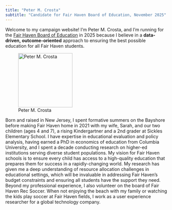 ```yaml
---
title: "Peter M. Crosta"
subtitle: "Candidate for Fair Haven Board of Education, November 2025"
---
```


Welcome to my campaign website! I'm Peter M. Crosta, and I'm running for the [Fair Haven Board of Education](https://www.fairhaven.edu/district/board_of_education) in 2025 because I believe in a **data-driven, outcome-oriented** approach to ensuring the best possible education for all Fair Haven students.

![Peter M. Crosta](files/pete2s.jpg){fig-alt="Peter Crosta" fig-align="left" width="169"}

Born and raised in New Jersey, I spent formative summers on the Bayshore before making Fair Haven home in 2021 with my wife, Sarah, and our two children (ages 4 and 7), a rising Kindergartner and a 2nd grader at Sickles Elementary School. I have expertise in educational evaluation and policy analysis, having earned a PhD in economics of education from Columbia University, and I spent a decade conducting research on higher-ed institutions serving diverse student populations. My vision for Fair Haven schools is to ensure every child has access to a high-quality education that prepares them for success in a rapidly-changing world. My research has given me a deep understanding of resource allocation challenges in educational settings, which will be invaluable in addressing Fair Haven's budget constraints and ensuring all students have the support they need. Beyond my professional experience, I also volunteer on the board of Fair Haven Rec Soccer. When not enjoying the beach with my family or watching the kids play soccer at Fair Haven fields, I work as a user experience researcher for a global technology company.
